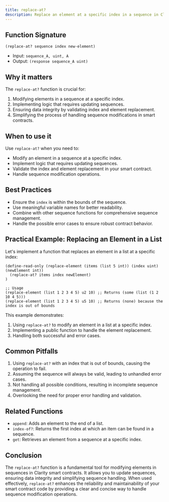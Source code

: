 ```yaml
---
title: replace-at?
description: Replace an element at a specific index in a sequence in Clarity smart contracts.
---
```


## Function Signature

```clarity
(replace-at? sequence index new-element)
```

- Input: `sequence_A, uint, A`
- Output: `(response sequence_A uint)`

## Why it matters

The `replace-at?` function is crucial for:

1. Modifying elements in a sequence at a specific index.
2. Implementing logic that requires updating sequences.
3. Ensuring data integrity by validating index and element replacement.
4. Simplifying the process of handling sequence modifications in smart contracts.

## When to use it

Use `replace-at?` when you need to:

- Modify an element in a sequence at a specific index.
- Implement logic that requires updating sequences.
- Validate the index and element replacement in your smart contract.
- Handle sequence modification operations.

## Best Practices

- Ensure the `index` is within the bounds of the sequence.
- Use meaningful variable names for better readability.
- Combine with other sequence functions for comprehensive sequence management.
- Handle the possible error cases to ensure robust contract behavior.

## Practical Example: Replacing an Element in a List

Let's implement a function that replaces an element in a list at a specific index:

```clarity
(define-read-only (replace-element (items (list 5 int)) (index uint) (newElement int))
  (replace-at? items index newElement)
)

;; Usage
(replace-element (list 1 2 3 4 5) u2 10) ;; Returns (some (list (1 2 10 4 5)))
(replace-element (list 1 2 3 4 5) u5 10) ;; Returns (none) because the index is out of bounds
```

This example demonstrates:
1. Using `replace-at?` to modify an element in a list at a specific index.
2. Implementing a public function to handle the element replacement.
3. Handling both successful and error cases.

## Common Pitfalls

1. Using `replace-at?` with an index that is out of bounds, causing the operation to fail.
2. Assuming the sequence will always be valid, leading to unhandled error cases.
3. Not handling all possible conditions, resulting in incomplete sequence management.
4. Overlooking the need for proper error handling and validation.

## Related Functions

- `append`: Adds an element to the end of a list.
- `index-of?`: Returns the first index at which an item can be found in a sequence.
- `get`: Retrieves an element from a sequence at a specific index.

## Conclusion

The `replace-at?` function is a fundamental tool for modifying elements in sequences in Clarity smart contracts. It allows you to update sequences, ensuring data integrity and simplifying sequence handling. When used effectively, `replace-at?` enhances the reliability and maintainability of your smart contract code by providing a clear and concise way to handle sequence modification operations.
